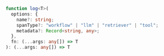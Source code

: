 ```typescript TypeScript
function log<T>(
  options: {
    name?: string;
    spanType?: "workflow" | "llm" | "retriever" | "tool";
    metadata?: Record<string, any>;
  },
  fn: (...args: any[]) => T
): (...args: any[]) => T
``` 